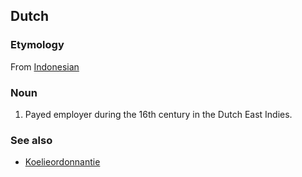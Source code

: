 ==Dutch==

===Etymology===
From [[w:Bahasa Indonesia|Indonesian]]

===Noun===
{{nl-noun|g|koelies|koelietje}}

# Payed employer during the 16th century in the Dutch East Indies.

===See also===
* [[w:nl:Koelie#Koelieordonnantie|Koelieordonnantie]]